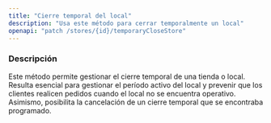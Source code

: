 ```yaml
---
title: "Cierre temporal del local"
description: "Usa este método para cerrar temporalmente un local"
openapi: "patch /stores/{id}/temporaryCloseStore"
---
```


### Descripción

Este método permite gestionar el cierre temporal de una tienda o local. Resulta esencial para gestionar el período activo del local y prevenir que los clientes realicen pedidos cuando el local no se encuentra operativo. Asimismo, posibilita la cancelación de un cierre temporal que se encontraba programado.